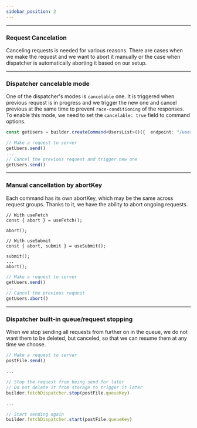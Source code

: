 ```yaml
---
sidebar_position: 2
---
```



---

### Request Cancelation

Canceling requests is needed for various reasons. There are cases when we make the request and we want to abort it
manually or the case when dispatcher is automatically aborting it based on our setup.

---

### Dispatcher cancelable mode

One of the dispatcher's modes is `cancelable` one. It is triggered when previous request is in progress and we trigger
the new one and cancel previous at the same time to prevent `race-conditioning` of the responses. To enable this mode,
we need to set the `cancelable: true` field to command options.

```ts
const getUsers = builder.createCommand<UsersList>()({  endpoint: "/users", cancelable: true });

// Make a request to server
getUsers.send()
...
// Cancel the previous request and trigger new one
getUsers.send()
```

---

### Manual cancellation by abortKey

Each command has its own abortKey, which may be the same across request groups. Thanks to it, we have the ability to
abort ongoing requests.

<Tabs>
  <TabItem value="React" label="React" default>

```tsx
// With useFetch
const { abort } = useFetch();

abort();

// With useSubmit
const { abort, submit } = useSubmit();

submit();
...
abort();
```

  </TabItem>
  <TabItem value="Typescript" label="Typescript" default>

```ts
// Make a request to server
getUsers.send()
...
// Cancel the previous request
getUsers.abort()
```

  </TabItem>
</Tabs>

---

### Dispatcher built-in queue/request stopping

When we stop sending all requests from further on in the queue, we do not want them to be deleted, but canceled, so that
we can resume them at any time we choose.

```ts
// Make a request to server
postFile.send()

...

// Stop the request from being send for later
// Do not delete it from storage to trigger it later
builder.fetchDispatcher.stop(postFile.queueKey)

...

// Start sending again
builder.fetchDispatcher.start(postFile.queueKey)
```
